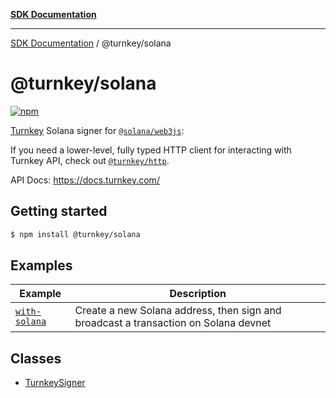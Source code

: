 [**SDK Documentation**](../../README.mdx)

***

[SDK Documentation](../../packages.mdx) / @turnkey/solana

# @turnkey/solana

[![npm](https://img.shields.io/npm/v/@turnkey/solana?color=%234C48FF)](https://www.npmjs.com/package/@turnkey/solana)

[Turnkey](https://turnkey.com) Solana signer for [`@solana/web3js`](https://solana-labs.github.io/solana-web3.js/):

If you need a lower-level, fully typed HTTP client for interacting with Turnkey API, check out [`@turnkey/http`](https://www.npmjs.com/package/@turnkey/http).

API Docs: https://docs.turnkey.com/

## Getting started

```bash
$ npm install @turnkey/solana
```

## Examples

| Example                                      | Description                                                                         |
| -------------------------------------------- | ----------------------------------------------------------------------------------- |
| [`with-solana`](../../examples/with-solana/) | Create a new Solana address, then sign and broadcast a transaction on Solana devnet |

## Classes

- [TurnkeySigner](classes/TurnkeySigner.mdx)
